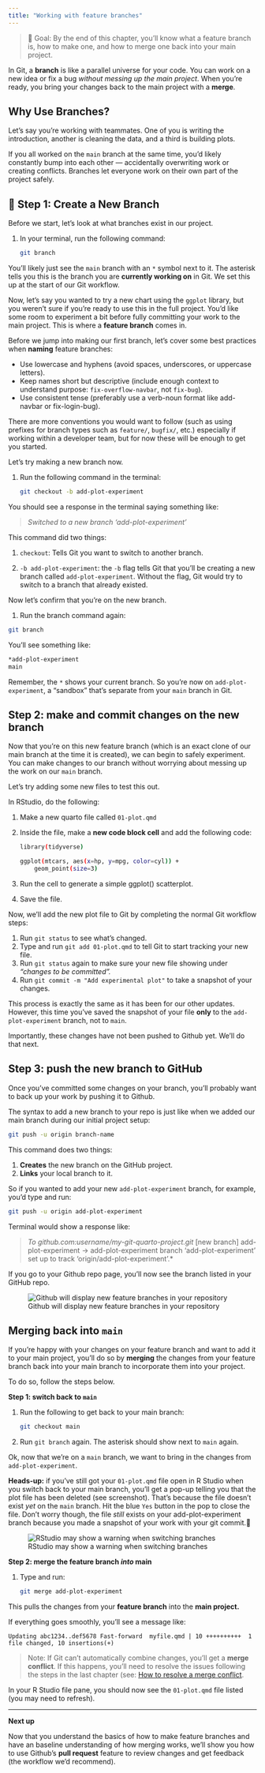 ```yaml
---
title: "Working with feature branches"
---
```



> 🎯 Goal: By the end of this chapter, you'll know what a feature branch is, how to make one, and how to merge one back into your main project.


In Git, a **branch** is like a parallel universe for your code. You can work on a new idea or fix a bug *without messing up the main project*. When you're ready, you bring your changes back to the main project with a **merge**.

## Why Use Branches?

Let’s say you're working with teammates. One of you is writing the introduction, another is cleaning the data, and a third is building plots.

If you all worked on the `main` branch at the same time, you’d likely constantly bump into each other — accidentally overwriting work or creating conflicts. Branches let everyone work on their own part of the project safely.

## 🌱 Step 1: Create a New Branch

Before we start, let's look at what branches exist in our project.

1.  In your terminal, run the following command:

    ``` bash
    git branch
    ```

You'll likely just see the `main` branch with an `*` symbol next to it. The asterisk tells you this is the branch you are **currently working on** in Git. We set this up at the start of our Git workflow.

Now, let’s say you wanted to try a new chart using the `ggplot` library, but you weren't sure if you're ready to use this in the full project. You'd like some room to experiment a bit before fully committing your work to the main project. This is where a **feature branch** comes in.

Before we jump into making our first branch, let's cover some best practices when **naming** feature branches:

- Use lowercase and hyphens (avoid spaces, underscores, or uppercase letters).
- Keep names short but descriptive (include enough context to understand purpose: `fix-overflow-navbar`, not `fix-bug`).
- Use consistent tense (preferably use a verb-noun format like add-navbar or fix-login-bug).

There are more conventions you would want to follow (such as using prefixes for branch types such as `feature/`, `bugfix/`, etc.) especially if working within a developer team, but for now these will be enough to get you started. 

Let's try making a new branch now.

1.  Run the following command in the terminal:

    ``` bash
    git checkout -b add-plot-experiment
    ```

You should see a response in the terminal saying something like:

> *Switched to a new branch 'add-plot-experiment'*

This command did two things:

1.  `checkout`: Tells Git you want to switch to another branch.

1.  `-b add-plot-experiment`: the `-b` flag tells Git that you'll be creating a new branch called `add-plot-experiment`. Without the flag, Git would try to switch to a branch that already existed.

Now let's confirm that you're on the new branch.

1.  Run the branch command again:

``` bash
git branch
```

You’ll see something like:

``` bash
*add-plot-experiment
main
```

Remember, the `*` shows your current branch. So you're now on `add-plot-experiment`, a “sandbox” that’s separate from your `main` branch in Git.

## Step 2: make and commit changes on the new branch

Now that you're on this new feature branch (which is an exact clone of our main branch at the time it is created), we can begin to safely experiment. You can make changes to our branch without worrying about messing up the work on our `main` branch.

Let's try adding some new files to test this out.

In RStudio, do the following:

1.  Make a new quarto file called `01-plot.qmd`
1.  Inside the file, make a **new code block cell** and add the following code:

    ``` bash
    library(tidyverse)

    ggplot(mtcars, aes(x=hp, y=mpg, color=cyl)) +
        geom_point(size=3)
    ```

1.  Run the cell to generate a simple ggplot() scatterplot.
1.  Save the file.

Now, we'll add the new plot file to Git by completing the normal Git workflow steps:

1.  Run `git status` to see what's changed.
1.  Type and run `git add 01-plot.qmd` to tell Git to start tracking your new file.
1.  Run `git status` again to make sure your new file showing under *"changes to be committed".*
1.  Run `git commit -m "Add experimental plot"` to take a snapshot of your changes.

This process is exactly the same as it has been for our other updates. However, this time you’ve saved the snapshot of your file **only** to the `add-plot-experiment` branch, not to `main`.

Importantly, these changes have not been pushed to Github yet. We'll do that next.

## Step 3: push the new branch to GitHub

Once you've committed some changes on your branch, you'll probably want to back up your work by pushing it to Github.

The syntax to add a new branch to your repo is just like when we added our main branch during our initial project setup:

``` bash
git push -u origin branch-name
```

This command does two things:

1.  **Creates** the new branch on the GitHub project.
1.  **Links** your local branch to it.

So if you wanted to add your new `add-plot-experiment` branch, for example, you'd type and run:

``` bash
git push -u origin add-plot-experiment
```

Terminal would show a response like:

> *To github.com:username/my-git-quarto-project.git* \[new branch\] add-plot-experiment -\> add-plot-experiment branch 'add-plot-experiment' set up to track 'origin/add-plot-experiment'.\*

If you go to your Github repo page, you’ll now see the branch listed in your GitHub repo.

![Github will display new feature branches in your repository](../images/github-branch.png)

## Merging back into `main`

If you're happy with your changes on your feature branch and want to add it to your main project, you'll do so by **merging** the changes from your feature branch back into your main branch to incorporate them into your project.

To do so, follow the steps below.

**Step 1: switch back to `main`**

1.  Run the following to get back to your main branch:

    ``` bash
    git checkout main
    ```

1.  Run `git branch` again. The asterisk should show next to `main` again.

Ok, now that we're on a `main` branch, we want to bring in the changes from `add-plot-experiment`.

**Heads-up:** if you've still got your `01-plot.qmd` file open in R Studio when you switch back to your main branch, you'll get a pop-up telling you that the plot file has been deleted (see screenshot). That's because the file doesn't exist *yet* on the `main` branch. Hit the blue `Yes` button in the pop to close the file. Don't worry though, the file *still* exists on your add-plot-experiment branch because you made a snapshot of your work with your git commit.🤠

![RStudio may show a warning when switching branches](../images/feature-branch-missing-file.png)


**Step 2: merge the feature branch *into* main**

1. Type and run:
    
    ``` bash
    git merge add-plot-experiment
    ```

This pulls the changes from your **feature branch** into the **main project.**

If everything goes smoothly, you’ll see a message like:

`Updating abc1234..def5678 Fast-forward  myfile.qmd | 10 ++++++++++  1 file changed, 10 insertions(+)`

> Note: If Git can’t automatically combine changes, you’ll get a **merge conflict**. If this happens, you'll need to resolve the issues following the steps in the last chapter (see: [How to resolve a merge conflict](/intro-to-git/dealing-with-conflicts.html#how-to-resolve-a-merge-conflict).

In your R Studio file pane, you should now see the `01-plot.qmd` file listed (you may need to refresh).

---

**Next up**

Now that you understand the basics of how to make feature branches and have an baseline understanding of how merging works, we'll show you how to use Github's **pull request** feature to review changes and get feedback (the workflow we'd recommend).
